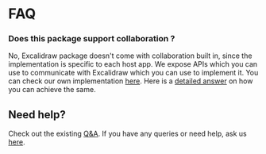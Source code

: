 # FAQ

### Does this package support collaboration ?

No, Excalidraw package doesn't come with collaboration built in, since the implementation is specific to each host app. We expose APIs which you can use to communicate with Excalidraw which you can use to implement it. You can check our own implementation [here](https://github.com/excalidraw/excalidraw/blob/master/src/excalidraw-app/index.tsx). Here is a [detailed answer](https://github.com/excalidraw/excalidraw/discussions/3879#discussioncomment-1110524) on how you can achieve the same.

## Need help?

Check out the existing [Q&A](https://github.com/excalidraw/excalidraw/discussions?discussions_q=label%3Apackage%3Aexcalidraw). If you have any queries or need help, ask us [here](https://github.com/excalidraw/excalidraw/discussions?discussions_q=label%3Apackage%3Aexcalidraw).
